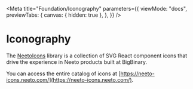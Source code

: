 
<Meta
  title="Foundation/Iconography"
  parameters={{
    viewMode: "docs",
    previewTabs: {
      canvas: { hidden: true },
    },
  }}
/>

# Iconography

The [NeetoIcons](https://github.com/bigbinary/neeto-icons) library is a collection of SVG React component icons that drive the experience in Neeto products built at BigBinary.

You can access the entire catalog of icons at [https://neeto-icons.neeto.com/](https://neeto-icons.neeto.com/).
